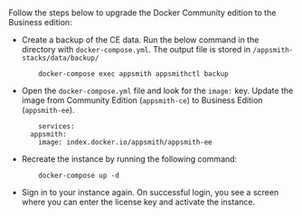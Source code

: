 # 

<HideElements/>

Follow the steps below to upgrade the Docker Community edition to the Business edition:

<ul class="circle"> 
<li> Create a backup of the CE data. Run the below command in the directory with <code>docker-compose.yml</code>. The output file is stored in <code>/appsmith-stacks/data/backup/</code>

        docker-compose exec appsmith appsmithctl backup
</li>

<li> Open the <code>docker-compose.yml</code> file and look for the <code>image:</code> key. Update the image from Community Edition (<code>appsmith-ce</code>) to Business Edition (<code>appsmith-ee</code>).

        services:
      appsmith:
        image: index.docker.io/appsmith/appsmith-ee
  </li>
<li> Recreate the instance by running the following command:

        docker-compose up -d
</li>
<li>Sign in to your instance again. On successful login, you see a screen where you can enter the license key and activate the instance. </li>

</ul>
